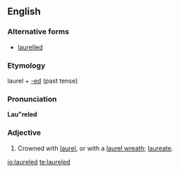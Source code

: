 ==English==

===Alternative forms===
* [[laurelled]]

===Etymology===
laurel + [[-ed]] (past tense)

===Pronunciation===
'''Lau"reled'''
{{rfp}}

===Adjective===
{{infl|en|adjective}}

# Crowned with [[laurel]], or with a [[laurel wreath]]; [[laureate]].

[[io:laureled]]
[[te:laureled]]